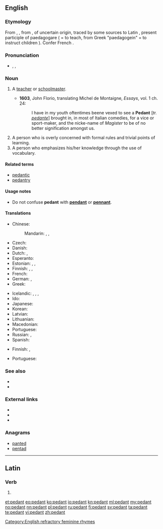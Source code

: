 {{also|pédant|Pedant}}
==English==

===Etymology===
From {{etyl|frm|en}} {{term|pedant|lang=frm}}, {{term|pedante|lang=frm}}, from {{etyl|it|en}} {{term|lang=it|pedante||a teacher, schoolmaster, pedant}}, of uncertain origin, traced by some sources<!--Century 1911, Online Etymology Dictionary--> to Latin {{term|paedagogans|lang=la}}, present participle of paedagogare ( = to teach, from Greek "paedagogein" = to instruct children ). Confer French {{term|pédant|lang=fr}}.

===Pronunciation===
* {{enPR|pĕdʹənt}}, {{IPA|/ˈpɛdənt/}}, {{X-SAMPA|/"pEd@nt/}}

===Noun===
{{en-noun}}

# {{obsolete}} A [[teacher]] or [[schoolmaster]].
#* '''1603''', John Florio, translating Michel de Montaigne, ''Essays'', vol. 1 ch. 24:
#*: I have in my youth oftentimes beene vexed to see a '''Pedant''' [''tr. [[pedante]]''] brought in, in most of Italian comedies, for a vice or sport-maker, and the nicke-name of ''Magister'' to be of no better signification amongst us.
# A person who is overly concerned with formal rules and trivial points of learning.
# A person who emphasizes his/her knowledge through the use of vocabulary.

====Related terms====
* [[pedantic]]
* [[pedantry]]

====Usage notes====
* Do not confuse '''pedant''' with '''[[pendant]]''' or '''[[pennant]]'''.<!--no need to give the definitions here - that is what the links are for!-->

====Translations====
{{trans-top|person overly concerned with formal rules and trivial points of learning}}
* Chinese:
*: Mandarin: {{t|cmn|夫子|tr=fūzǐ|sc=Hani}}, {{t|cmn|學究|sc=Hani}}, {{t|cmn|学究|tr=xuéjiū|sc=Hani}}
* Czech: {{t-|cs|pedant|m}}
* Danish: {{t-|da|pedant}}
* Dutch: {{t+|nl|wijsneus|m|f}}, {{t-|nl|weetal|m|f}}
* Esperanto: {{t+|eo|pedanto}}
* Estonian: {{t+|et|pedant}}, {{t-|et|juuksekarvalõhestaja}}, {{t-|et|tähenärija}}
* Finnish: {{t-|fi|saivartelija}}, {{t-|fi|viisastelija}}, {{t+|fi|pedantti}}
* French: {{t+|fr|pédant|m}}
* German: {{t|de|Pedant|m}}, {{t|de|Pedantin|f}}
* Greek: {{t+|el|σχολαστικός|m|tr=scholastikós|sc=Grek}}
{{trans-mid}}
* Icelandic: {{t-|is|uppfullur af lærdómshroka|m}}, {{t-|is|uppfull af lærdómshroka|f}}, {{t-|is|smámunasamur maður|m}}, {{t-|is|smámunasöm kona|f}}
* Ido: {{t+|io|pedanto}}
* Japanese: {{t|ja|衒学者|tr=げんがくしゃ, gengakusha|sc=Jpan}}
* Korean: {{t|ko|공론가|tr=gongnonga|sc=Kore}} <!-- ᄅ ("l/r") changes to "n" after "ᆼ" ("ng") -->
* Latvian: {{t-|lv|pedants}}
* Lithuanian: {{t-|lt|pedantas}}
* Macedonian: {{t-|mk|педант|m|tr=pedánt|sc=Cyrl}}
* Portuguese: {{t+|pt|pedante|m|f}}
* Russian: {{t+|ru|педант|m|tr=pedánt|sc=Cyrl}}, {{t+|ru|педантка|f|tr=pedántka|sc=Cyrl}}
* Spanish: {{t+|es|pedante|m}}
{{trans-bottom}}

{{trans-top|person who emphasizes his/her knowledge through the use of vocabulary}}
* Finnish: {{t-|fi|viisastelija}}, {{t-|fi|saivartelija}}
{{trans-mid}}
* Portuguese: {{t+|pt|pedante|m|f}}
{{trans-bottom}}

===See also===
* {{pedialite}}
* {{Wikisource1911Enc Citation|Pedant}}

===External links===
* {{R:Webster 1913}}
* {{R:Century 1911}}
* {{R:OneLook}}

===Anagrams===
* [[panted#English|panted]]
* [[pentad#English|pentad]]

[[Category:English refractory feminine rhymes]]

----

==Latin==

===Verb===
{{la-verb-form|pedant}}

# {{conjugation of|pedo|pedō|3|p|pres|act|ind|lang=la}}

[[et:pedant]]
[[eo:pedant]]
[[ko:pedant]]
[[io:pedant]]
[[kn:pedant]]
[[ml:pedant]]
[[my:pedant]]
[[no:pedant]]
[[nn:pedant]]
[[pl:pedant]]
[[ru:pedant]]
[[fi:pedant]]
[[sv:pedant]]
[[ta:pedant]]
[[te:pedant]]
[[vi:pedant]]
[[zh:pedant]]